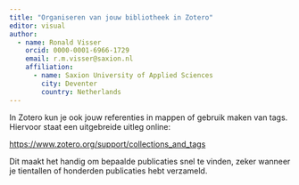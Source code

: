 ```yaml
---
title: "Organiseren van jouw bibliotheek in Zotero"
editor: visual
author:
  - name: Ronald Visser
    orcid: 0000-0001-6966-1729
    email: r.m.visser@saxion.nl
    affiliation: 
      - name: Saxion University of Applied Sciences
        city: Deventer
        country: Netherlands
---
```


In Zotero kun je ook jouw referenties in mappen of gebruik maken van tags. Hiervoor staat een uitgebreide uitleg online:

<https://www.zotero.org/support/collections_and_tags>

Dit maakt het handig om bepaalde publicaties snel te vinden, zeker wanneer je tientallen of honderden publicaties hebt verzameld.
